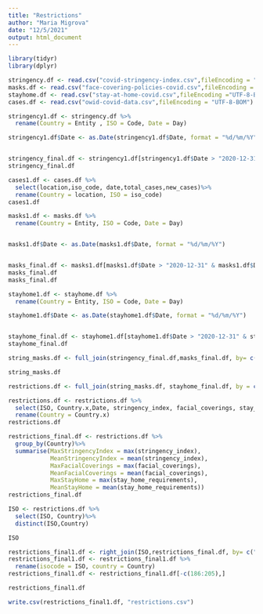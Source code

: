 ```yaml
---
title: "Restrictions"
author: "Maria Migrova"
date: "12/5/2021"
output: html_document
---
```


```r
library(tidyr)
library(dplyr)

```

```r
stringency.df <- read.csv("covid-stringency-index.csv",fileEncoding = "UTF-8-BOM")
masks.df <- read.csv("face-covering-policies-covid.csv",fileEncoding = "UTF-8-BOM")
stayhome.df <- read.csv("stay-at-home-covid.csv",fileEncoding ="UTF-8-BOM")
cases.df <- read.csv("owid-covid-data.csv",fileEncoding = "UTF-8-BOM")

```

```r
stringency1.df <- stringency.df %>%
  rename(Country = Entity , ISO = Code, Date = Day)

stringency1.df$Date <- as.Date(stringency1.df$Date, format = "%d/%m/%Y")


stringency_final.df <- stringency1.df[stringency1.df$Date > "2020-12-31" & stringency1.df$Date < "2021-11-24",]
stringency_final.df


```

```r
cases1.df <- cases.df %>%
  select(location,iso_code, date,total_cases,new_cases)%>%
  rename(Country = location, ISO = iso_code)
cases1.df
```


```r
masks1.df <- masks.df %>%
  rename(Country = Entity, ISO = Code, Date = Day)


masks1.df$Date <- as.Date(masks1.df$Date, format = "%d/%m/%Y")


masks_final.df <- masks1.df[masks1.df$Date > "2020-12-31" & masks1.df$Date < "2021-11-24",]
masks_final.df
masks_final.df

```

```r
stayhome1.df <- stayhome.df %>%
  rename(Country = Entity, ISO = Code, Date = Day)

stayhome1.df$Date <- as.Date(stayhome1.df$Date, format = "%d/%m/%Y")


stayhome_final.df <- stayhome1.df[stayhome1.df$Date > "2020-12-31" & stayhome1.df$Date < "2021-11-24",]
stayhome_final.df

```

```r
string_masks.df <- full_join(stringency_final.df,masks_final.df, by= c("ISO","Date"))

```

```r
string_masks.df

```

```r
restrictions.df <- full_join(string_masks.df, stayhome_final.df, by = c("ISO","Date"))

```

```r
restrictions.df <- restrictions.df %>%
  select(ISO, Country.x,Date, stringency_index, facial_coverings, stay_home_requirements)%>%
  rename(Country = Country.x)
restrictions.df

```
```r
restrictions_final.df <- restrictions.df %>%
  group_by(Country)%>%
  summarise(MaxStringencyIndex = max(stringency_index),
            MeanStringencyIndex = mean(stringency_index),
            MaxFacialCoverings = max(facial_coverings),
            MeanFacialCoverings = mean(facial_coverings),
            MaxStayHome = max(stay_home_requirements),
            MeanStayHome = mean(stay_home_requirements))
restrictions_final.df
```
```r
ISO <- restrictions.df %>%
  select(ISO, Country)%>%
  distinct(ISO,Country)

ISO

```
```r
restrictions_final1.df <- right_join(ISO,restrictions_final.df, by= c("Country"))
restrictions_final1.df <- restrictions_final1.df %>%
  rename(isocode = ISO, country = Country)
restrictions_final1.df <- restrictions_final1.df[-c(186:205),]
```

```r

restrictions_final1.df
```

```r
write.csv(restrictions_final1.df, "restrictions.csv")

```